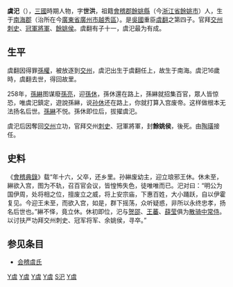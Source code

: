 '''虞汜'''（{{bd|218年||258至271年間|catIdx=Y虞}}），[[三國|三國]]時期人物，字'''世洪'''，祖籍[[會稽郡|會稽郡]][[餘姚縣|餘姚縣]]（今[[浙江省|浙江省]][[餘姚市|餘姚市]]）人，生于[[南海郡|南海郡]]（治所在今[[廣東省|廣東省]][[廣州市|廣州市]][[越秀區|越秀區]]）。是[[東吳|吳國]]重臣[[虞翻|虞翻]]之第四子。官拜[[交州|交州]][[刺史|刺史]]、[[冠軍|冠軍]][[將軍|將軍]]、[[餘姚|餘姚]][[侯|侯]]。虞翻有子十一，虞汜最为有成。

== 生平 ==
虞翻因得罪[[孫權|孫權]]，被放逐到[[交州|交州]]，虞汜出生于虞翻任上，故生于南海。虞汜16歲時，虞翻去世，得回故里。

258年，[[孫綝|孫綝]]图谋廢[[孫亮|孫亮]]，迎[[孫休|孫休]]，孫休還在路上，孫綝就招集百官，眾人皆惊恐，唯虞汜鎮定，遊說孫綝，说[[孙休|孙休]]还在路上，你就打算入宫废帝。这样做根本无法扬名后世。[[孫綝|孫綝]]不悦。孫休即位后，拔擢虞汜。

虞汜后因奪回[[交州|交州]]立功，官拜交州[[刺史|刺史]]、冠軍將軍，封'''餘姚侯'''，後死。由[[陶璜|陶璜]]接任。

==史料==
《[[會稽典錄|會稽典錄]]》载“年十六，父卒，还乡里。孙綝废幼主，迎立琅邪王休。休未至，綝欲入宫，图为不轨，召百官会议，皆惶怖失色，徒唯唯而已。汜对曰：“明公为国伊周，处将相之位，擅废立之威，将上安宗庙，下惠百姓，大小踊跃，自以伊霍复见。今迎王未至，而欲入宫，如是，群下摇荡，众听疑惑，非所以永终忠孝，扬名后世也。”綝不怿，竟立休。休初即位，汜与[[贺邵|贺邵]]、[[王蕃|王蕃]]、[[薛莹|薛莹]]俱为[[散骑中常侍|散骑中常侍]]。以讨扶严功拜交州刺史、冠军将军、余姚侯，寻卒。”

== 参见条目 ==

* [[会稽虞氏|会稽虞氏]]

[[Category:东吴軍事人物|Y虞]]
[[Category:东吴政治人物|Y虞]]
[[Category:东吴列侯|Y虞]]
[[Category:余姚人|Y虞]]
[[Category:会稽虞氏|S汜]]
[[Category:广州人|Y虞]]